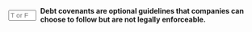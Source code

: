 ::: {.question-block}

<form onsubmit="event.preventDefault(); checkAnswerBox('module6_tf_q048','F')" style="display: flex; align-items: center; gap: 8px;">
<input type="text" id="module6_tf_q048" name="module6_tf_q048" maxlength="1" placeholder="T or F" style="width: 55px;" data-correct-answer="F" /> 
<label for="module6_tf_q048"><strong>Debt covenants are optional guidelines that companies can choose to follow but are not legally enforceable.</strong></label>
</form>

<div id="feedback-module6_tf_q048" class="feedback" data-status="" style="display:none;">
This is FALSE. Debt covenants are legally binding clauses that borrowers must comply with.
</div>

:::
